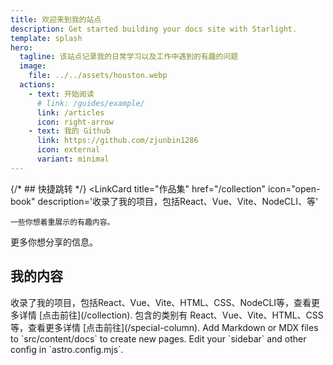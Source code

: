 ```yaml
---
title: 欢迎来到我的站点
description: Get started building your docs site with Starlight.
template: splash
hero:
  tagline: 该站点记录我的日常学习以及工作中遇到的有趣的问题
  image:
    file: ../../assets/houston.webp
  actions:
    - text: 开始阅读
      # link: /guides/example/
      link: /articles
      icon: right-arrow
    - text: 我的 Github
      link: https://github.com/zjunbin1286
      icon: external
      variant: minimal
---
```



{/* ## 快捷跳转 */}
<CardGrid>
  <LinkCard
    title="作品集"
    href="/collection"
    icon="open-book"
    description='收录了我的项目，包括React、Vue、Vite、NodeCLI、等'
  >
    一些你想着重展示的有趣内容。
  </LinkCard>
  <LinkCard
    title="专栏"
    href="/special-column"
    icon="open-book"
    description='我的文章专栏'>
    更多你想分享的信息。
  </LinkCard>
</CardGrid>

## 我的内容

<CardGrid stagger>
	<Card title="作品集" icon="pencil">
		收录了我的项目，包括React、Vue、Vite、HTML、CSS、NodeCLI等，查看更多详情 [点击前往](/collection).
	</Card>
	<Card title="文章专栏" icon="open-book">
		包含的类别有 React、Vue、Vite、HTML、CSS等，查看更多详情 [点击前往](/special-column).
	</Card>
	<Card title="Add new content" icon="add-document">
		Add Markdown or MDX files to `src/content/docs` to create new pages.
	</Card>
	<Card title="Configure your site" icon="setting">
		Edit your `sidebar` and other config in `astro.config.mjs`.
	</Card>
</CardGrid>
